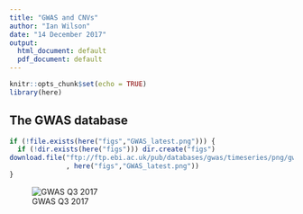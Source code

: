 ```yaml
---
title: "GWAS and CNVs"
author: "Ian Wilson"
date: "14 December 2017"
output:
  html_document: default
  pdf_document: default
---
```


```r
knitr::opts_chunk$set(echo = TRUE)
library(here)
```

## The GWAS database

```r
if (!file.exists(here("figs","GWAS_latest.png"))) {
  if (!dir.exists(here("figs"))) dir.create("figs")
download.file("ftp://ftp.ebi.ac.uk/pub/databases/gwas/timeseries/png/gwas-diagram_2017-Q3.png"
              , here("figs","GWAS_latest.png"))
}
```
![GWAS Q3 2017](http://ftp.ebi.ac.uk/pub/databases/gwas/timeseries/png/gwas-diagram_2017-Q3.png)




